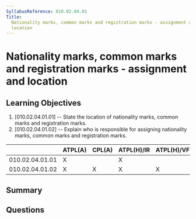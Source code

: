 ```yaml
---
SyllabusReference: 010.02.04.01
Title:
  Nationality marks, common marks and registration marks - assignment and
  location
---
```


# Nationality marks, common marks and registration marks - assignment and location

## Learning Objectives

1. [010.02.04.01.01] -- State the location of nationality marks, common marks
   and registration marks.
2. [010.02.04.01.02] -- Explain who is responsible for assigning nationality
   marks, common marks and registration marks.

|                 | ATPL(A) | CPL(A) | ATPL(H)/IR | ATPL(H)/VFR | CPL(H) | IR  | CBIR(A) |
| --------------- | ------- | ------ | ---------- | ----------- | ------ | --- | ------- |
| 010.02.04.01.01 | X       |        | X          |             |        |     |         |
| 010.02.04.01.02 | X       | X      | X          | X           | X      |     |         |

## Summary

## Questions

